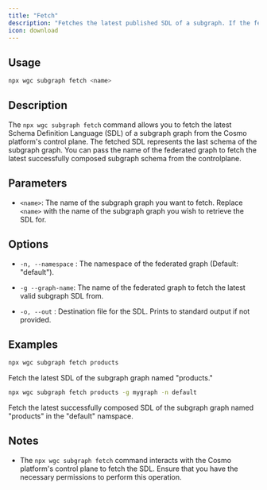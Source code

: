 ---
title: "Fetch"
description: "Fetches the latest published SDL of a subgraph. If the federated graph is specified, the latest successfully composed version of the subgraph will be fetched."
icon: download
---

## Usage

```bash
npx wgc subgraph fetch <name>
```

## Description

The `npx wgc subgraph fetch` command allows you to fetch the latest Schema Definition Language (SDL) of a subgraph graph from the Cosmo platform's control plane. The fetched SDL represents the last schema of the subgraph graph. You can pass the name of the federated graph to fetch the latest successfully composed subgraph schema from the controlplane.

## Parameters

* `<name>`: The name of the subgraph graph you want to fetch. Replace `<name>` with the name of the subgraph graph you wish to retrieve the SDL for.

## Options

* `-n, --namespace` : The namespace of the federated graph (Default: "default").

* `-g --graph-name`: The name of the federated graph to fetch the latest valid subgraph SDL from.

* `-o, --out` : Destination file for the SDL. Prints to standard output if not provided.

## Examples

```bash
npx wgc subgraph fetch products
```

Fetch the latest SDL of the subgraph graph named "products."

```bash
npx wgc subgraph fetch products -g mygraph -n default
```

Fetch the latest successfully composed SDL of the subgraph graph named "products" in the "default" namspace.

## Notes

* The `npx wgc subgraph fetch` command interacts with the Cosmo platform's control plane to fetch the SDL. Ensure that you have the necessary permissions to perform this operation.


